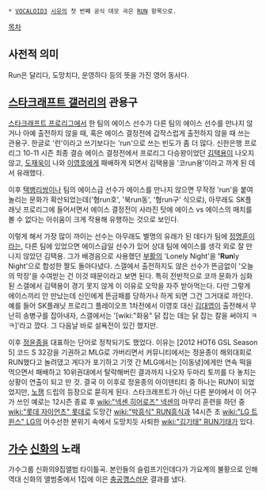 * [[VOCALOID|VOCALOID3]] [[시유(VOCALOID)|시유]]의 첫 번째 공식 데모 곡은 [[RUN]] 항목으로.

[[목차]]

== 사전적 의미 == 
Run은 달리다, 도망치다, 운영하다 등의 뜻을 가진 영어 동사다.

== [[스타크래프트 갤러리]]의 관용구 ==
[[스타크래프트 프로리그]]에서 한 팀의 에이스 선수가 다른 팀의 에이스 선수를 만나지 않거나 아예 출전하지 않을 때, 혹은 에이스 결정전에 갑작스럽게 출전하지 않을 때 쓰는 관용구. 한글로 '런'이라고 쓰기보다는 'run'으로 쓰는 빈도가 좀 더 많다. 신한은행 프로리그 10-11 시즌 최종 결승 에이스 결정전에서 프로리그 다승왕이었던 [[김택용]]이 나오지 않고, [[도재욱]]이 나와 [[이영호]]에게 패배하게 되면서 김택용을 '코run용'이라고 까게 된 데서 유래했다.

이후 [[택뱅리쌍]]이나 팀의 에이스급 선수가 에이스를 만나지 않으면 무작정 'run'을 붙여 놀리는 문화가 확산되었는데('혐run호', '북run동', '혐run구' 식으로), 아무래도 SK플래닛 프로리그에 들어서면서 에이스 결정전이 사라진 탓에 에이스 vs 에이스의 매치를 볼 수 없다는 아쉬움이 크게 작용해 유행하는 것으로 보인다.

이렇게 해서 가장 많이 까이는 선수는 아무래도 별명의 유래가 된 데다가 팀에 [[정명훈]]이라는, 다른 팀에 있었으면 에이스급일 선수가 있어 상대 팀에 에이스를 생각 외로 잘 만나지 않았던 김택용. 그가 배경음으로 사용했던 [[부활]]의 'Lonely Night'을 ''''Run'''ly Night'으로 합성한 짤도 돌아다녔다. 스갤에서 출전하지도 않은 선수가 뜬금없이 '오늘의 막장'을 수여받는 건 이것 때문이라고 보면 된다. 특히 전반적으로 코까 문화가 심화된 스갤에서 김택용이 경기 못지 않게 이 이유로 오막을 자주 받아먹는다. 다만 그렇게 에이스끼리 안 만났는데 신인에게 뜬금패를 당하거나 하게 되면 그건 그거대로 까인다. 예를 들어 SK플래닛 프로리그 플레이오프 1차전에서 이영호 대신 [[김대엽]]이 출전해서 무난히 송병구를 잡아내자, 스갤에서는 '[wiki:"화웅" 닭 잡는 데는 닭 잡는 칼을 써야지 ㅋㅋ]'라고 깠다. 그 다음날 바로 설욕전이 있긴 했지만.

이후 [[정윤종]]을 대표하는 단어로 정착되기도 했었다. 이유는 [2012 HOT6 GSL Season 5] 코드 S 32강을 기권하고 MLG로 가버리면서 커뮤니티에서는 정윤종이 해외대회로 RUN했다고 놀려댔고 게다가 포기하고 기껏 간 MLG에서는 [이동녕]에게만 연속 떡을 먹으면서 패배하고 10위권대에서 탈락해버린 결과까지 나오자 두마리 토끼를 다 놓치는 상황이 연출이 되고 만 것. 결국 이 이후로 정윤종의 아이덴티티 중 하나는 RUN이 되었었지만, [[노잼]] 드립의 등장으로 묻히게 된다. 스타크래프트가 아닌 다른 분야에서 이 어구가 쓰인 예로는 12시즌 종료 후 [[wiki:"넥센 히어로즈" 넥센]]의 마무리 훈련을 하던 중 [[wiki:"롯데 자이언츠" 롯데]]로 도망간 [[wiki:"박흥식" RUN흥식]]과 14시즌 초 [[wiki:"LG 트윈스" LG]]의 어수선한 분위기 속에서 도망치듯 사퇴한 [[wiki:"김기태" RUN기태]]가 있다.

== [[가수]] [[신화]]의 노래 ==
가수그룹 신화의9집앨범 타이틀곡. 본인들의 슬럼프기인데다가 가요계의 불황으로 인해 역대 신화의 앨범중에서 1집에 이은 [[충공깽]]스러운 결과를 냈다.


